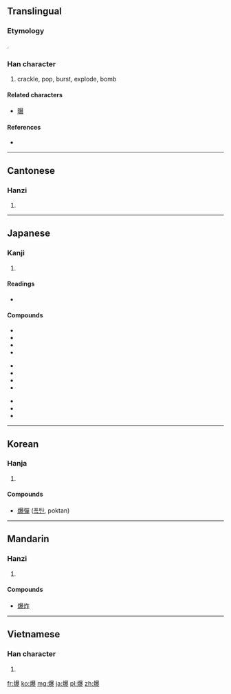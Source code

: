 ==Translingual==

===Etymology===
{{Han compound|火|暴|ls=psc|c1=s|c2=p}}.

===Han character===
{{Han char|rn=86|rad=火|as=15|sn=19|four=9683<sub>2</sub>|canj=火日廿水 (FATE)|ids=⿰[[火]][[暴]]}}

# crackle, pop, burst, explode, bomb

====Related characters====
* [[曝]]

====References====
* {{Han ref|kx=0686.160|dkj=19540|dj=1099.030|hdz=32245.110|uh=7206|ud=29190|bh=C37A|bd=50042}}

----

==Cantonese==

===Hanzi===
{{yue-hanzi|jyut=|y=baau3}}

# {{defn|lang=yue|sort=火15}}

----

==Japanese==

===Kanji===
{{ja-kanji|grade=c|rs=火15}}

# {{defn|lang=ja|sort=火15}}

====Readings====
* {{ja-readings|on=[[ばく]] (baku)|kun=[[さける]] (sakeru), [[やく]] (yaku)}}

====Compounds====
{{top3}}
*{{l|ja|sc=Jpan|爆発|tr=ばくはつ, bakuhatsu}}
*{{l|ja|sc=Jpan|爆発的|tr=ばくはつてき, bakuhatsuteki}}
*{{l|ja|sc=Jpan|爆薬|tr=ばくやく, bakuyaku}}
*{{l|ja|sc=Jpan|空爆|tr=くうばく, kūbaku}}
{{mid3}}
*{{l|ja|sc=Jpan|爆弾|tr=ばくだん, bakudan}}
*{{l|ja|sc=Jpan|水爆|tr=すいばく, suibaku}}
*{{l|ja|sc=Jpan|原爆|tr=げんばく, genbaku}}
*{{l|ja|sc=Jpan|原水爆|tr=げんすいばく, gensuibaku}}
{{mid3}}
*{{l|ja|sc=Jpan|被爆|tr=ひばく, hibaku}}
*{{l|ja|sc=Jpan|爆殺|tr=ばくさつ, bakusatsu}}
*{{l|ja|sc=Jpan|爆死|tr=ばくし, bakushi}}
{{bottom}}

----

==Korean==

===Hanja===
{{ko-hanja|hangeul=[[폭]], [[박]]|eumhun=|rv=pok, bak|mr=p'ok, pak|y=phok, pak}}

# {{defn|lang=ko|sort=火15}}

====Compounds====
* [[爆彈]] ([[폭탄]], poktan)

----

==Mandarin==

===Hanzi===
{{cmn-hanzi|pin=[[bào]] ([[bao4]])|wg=pao<sup>4</sup>}}

# {{defn|lang=cmn|sort=火15}}

====Compounds====
* [[爆炸]]

----

==Vietnamese==

===Han character===
{{vi-hantu|[[bạo]]|rs=火15}}

# {{defn|lang=vi|sort=火15}}

[[fr:爆]]
[[ko:爆]]
[[mg:爆]]
[[ja:爆]]
[[pl:爆]]
[[zh:爆]]
